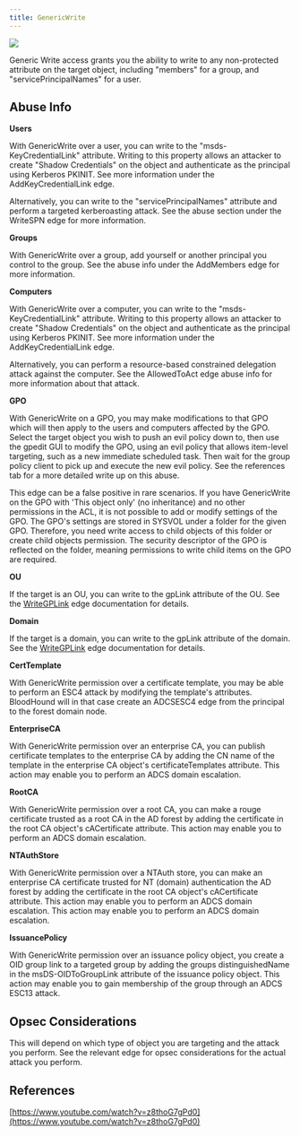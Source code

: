```yaml
---
title: GenericWrite
---
```


<Frame>
  <img src="/assets/image-2-1.png"/>
</Frame>

Generic Write access grants you the ability to write to any non-protected attribute on the target object, including "members" for a group, and "servicePrincipalNames" for a user.

## Abuse Info

**Users**

With GenericWrite over a user, you can write to the "msds-KeyCredentialLink" attribute. Writing to this property allows an attacker to create "Shadow Credentials" on the object and authenticate as the principal using Kerberos PKINIT. See more information under the AddKeyCredentialLink edge.

Alternatively, you can write to the "servicePrincipalNames" attribute and perform a targeted kerberoasting attack. See the abuse section under the WriteSPN edge for more information.

**Groups**

With GenericWrite over a group, add yourself or another principal you control to the group. See the abuse info under the AddMembers edge for more information.

**Computers**

With GenericWrite over a computer, you can write to the "msds-KeyCredentialLink" attribute. Writing to this property allows an attacker to create "Shadow Credentials" on the object and authenticate as the principal using Kerberos PKINIT. See more information under the AddKeyCredentialLink edge.

Alternatively, you can perform a resource-based constrained delegation attack against the computer. See the AllowedToAct edge abuse info for more information about that attack.

**GPO**

With GenericWrite on a GPO, you may make modifications to that GPO which will then apply to the users and computers affected by the GPO. Select the target object you wish to push an evil policy down to, then use the gpedit GUI to modify the GPO, using an evil policy that allows item-level targeting, such as a new immediate scheduled task. Then wait for the group policy client to pick up and execute the new evil policy. See the references tab for a more detailed write up on this abuse.

This edge can be a false positive in rare scenarios. If you have GenericWrite on the GPO with 'This object only' (no inheritance) and no other permissions in the ACL, it is not possible to add or modify settings of the GPO. The GPO's settings are stored in SYSVOL under a folder for the given GPO. Therefore, you need write access to child objects of this folder or create child objects permission. The security descriptor of the GPO is reflected on the folder, meaning permissions to write child items on the GPO are required.

**OU**

If the target is an OU, you can write to the gpLink attribute of the OU. See the [WriteGPLink](/resources/edges/write-gp-link) edge documentation for details.

**Domain**

If the target is a domain, you can write to the gpLink attribute of the domain. See the [WriteGPLink](/resources/edges/write-gp-link) edge documentation for details.

**CertTemplate**

With GenericWrite permission over a certificate template, you may be able to perform an ESC4 attack by modifying the template's attributes. BloodHound will in that case create an ADCSESC4 edge from the principal to the forest domain node.

**EnterpriseCA**

With GenericWrite permission over an enterprise CA, you can publish certificate templates to the enterprise CA by adding the CN name of the template in the enterprise CA object's certificateTemplates attribute. This action may enable you to perform an ADCS domain escalation.

**RootCA**

With GenericWrite permission over a root CA, you can make a rouge certificate trusted as a root CA in the AD forest by adding the certificate in the root CA object's cACertificate attribute. This action may enable you to perform an ADCS domain escalation.

**NTAuthStore**

With GenericWrite permission over a NTAuth store, you can make an enterprise CA certificate trusted for NT (domain) authentication the AD forest by adding the certificate in the root CA object's cACertificate attribute. This action may enable you to perform an ADCS domain escalation. This action may enable you to perform an ADCS domain escalation.

**IssuancePolicy**

With GenericWrite permission over an issuance policy object, you create a OID group link to a targeted group by adding the groups distinguishedName in the msDS-OIDToGroupLink attribute of the issuance policy object. This action may enable you to gain membership of the group through an ADCS ESC13 attack.

## Opsec Considerations

This will depend on which type of object you are targeting and the attack you perform. See the relevant edge for opsec considerations for the actual attack you perform.

## References

[https://www.youtube.com/watch?v=z8thoG7gPd0](https://www.youtube.com/watch?v=z8thoG7gPd0)

